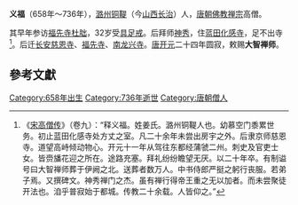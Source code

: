'''义福'''（658年～736年），[[潞州|潞州]][[铜鞮|铜鞮]]（今[[山西|山西]][[長治市|长治]]）人，[[唐朝|唐朝]][[佛教|佛教]][[禅宗|禅宗]]高僧。

其早年参访[[福先寺|福先寺]][[杜朏|杜朏]]，32岁受[[具足戒|具足戒]]。后拜师[[神秀|神秀]]，住[[蓝田县|蓝田]][[化感寺|化感寺]]，足不出寺<ref>《[[宋高僧传|宋高僧传]]》（卷九）：“释义福。姓姜氏。潞州铜鞮人也。幼慕空门黍累世务。初止蓝田化感寺处方丈之室。凡二十余年未尝出房宇之外。后隶京师慈恩寺。道望高峙倾动物心。开元十一年从驾往东都经蒲虢二州。刺史及官吏士女。皆赍旙花迎之所在。途路充塞。拜礼纷纷瞻望无厌。以二十年卒。有制谥号曰大智禅师葬于伊阙之北。送葬者数万人。中书侍郎严挺之躬行丧服。若弟子焉。又撰碑文。神秀禅门之杰。虽有禅行得帝王重之无以加者。而未尝聚徒开法也。洎乎普寂始于都城。传教二十余载。人皆仰之。”</ref>。后迁[[长安|长安]][[慈恩寺|慈恩寺]]、[[福先寺|福先寺]]、[[南龙兴寺|南龙兴寺]]。[[唐|唐]][[开元|开元]]二十四年圆寂，敕赐'''大智禅师'''。

==參考文獻==
<div class="references-small">
<references></references>
</div>

{{佛教人物小作品}}

[[Category:658年出生|Category:658年出生]]
[[Category:736年逝世|Category:736年逝世]]
[[Category:唐朝僧人|Category:唐朝僧人]]